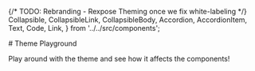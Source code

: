 {/* TODO: Rebranding - Rexpose Theming once we fix white-labeling */}
  Collapsible,
  CollapsibleLink,
  CollapsibleBody,
  Accordion,
  AccordionItem,
  Text,
  Code,
  Link,
} from '../../src/components';

<Meta title="Guides/Theming/Theme Playground" />
# Theme Playground

Play around with the theme and see how it affects the components!

<ThemePlayground />

